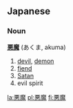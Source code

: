 == Japanese == 
===Noun===
'''[[悪]][[魔]]''' (あくま, akuma)

# [[devil]], [[demon]]
# [[fiend]]
# [[Satan]]
# evil spirit

[[la:悪魔]]
[[pl:悪魔]]
[[fi:悪魔]]
